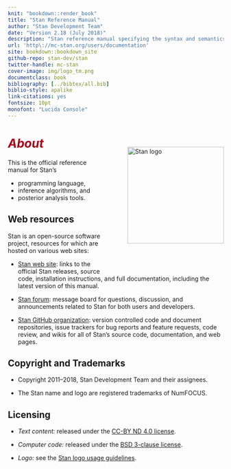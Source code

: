 ```yaml
---
knit: "bookdown::render_book"
title: "Stan Reference Manual"
author: "Stan Development Team"
date: "Version 2.18 (July 2018)"
description: "Stan reference manual specifying the syntax and semantics of the Stan programming language."
url: 'http\://mc-stan.org/users/documentation'
site: bookdown::bookdown_site
github-repo: stan-dev/stan
twitter-handle: mc-stan
cover-image: img/logo_tm.png
documentclass: book
bibliography: [../bibtex/all.bib]
biblio-style: apalike
link-citations: yes
fontsize: 10pt
monofont: "Lucida Console"
---
```


# <i style="color:#a80018;">About</i> {-}

<img style="float:right; margin: -2em 0em 4em 4em" src="img/logo_tm.png" width="225" alt="Stan logo" />

This is the official reference manual for Stan's

* programming language,
* inference algorithms, and
* posterior analysis tools.


## Web resources {-}

Stan is an open-source software project, resources for which are
hosted on various web sites:

* [Stan web site](http://mc-stan.org/): links to
the official Stan releases, source code, installation instructions,
and full documentation, including the latest version of this manual.

* [Stan forum](http://discourse.mc-stan.org): message board
for questions, discussion, and announcements related to Stan for
both users and developers.

* [Stan GitHub organization](https://github.com/stan-dev/stan):
version controlled code and document repositories, issue trackers for
bug reports and feature requests, code review, and wikis for
all of Stan's source code, documentation, and web pages.


## Copyright and Trademarks {-}

* Copyright 2011--2018, Stan Development Team and their assignees.

* The Stan name and logo are registered trademarks of NumFOCUS.


## Licensing {-}

* *Text content:*  released under the [CC-BY ND 4.0 license](https://creativecommons.org/licenses/by-nd/4.0/legalcode).

* *Computer code:*  released under the [BSD 3-clause license](https://opensource.org/licenses/BSD-3-Clause).

* *Logo:*  see the [Stan logo usage guidelines](http://mc-stan.org/about/logo/).
